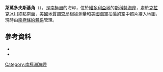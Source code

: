 {{coord|75|36|S|162|13|E|source:GNIS|display=title}}

'''萊萬多夫斯基角'''（{{lang-en|Lewandowski Point}}），是[[南極洲|南極洲]]的海岬，位於[[維多利亞地|維多利亞地]]的[[斯科特海岸|斯科特海岸]]，處於[[克拉克冰川|克拉克冰川]]終點南面，[[美國地質調查局|美國地質調查局]]根據測量和[[美國海軍|美國海軍]]拍攝的空中照片繪入地圖，現時由[[南極條約體系|南極條約體系]]管理。

==參考資料==
*{{cite gnis | type = antarid | id = 8767| name = Lewandowski Point | accessdate = 2013-06-13}}
*{{usgs-gazetteer|id=8767}}

{{DEFAULTSORT:Lewandowski Point}}
[[Category:南極洲海岬|Category:南極洲海岬]]


{{ScottCoast-geo-stub}}